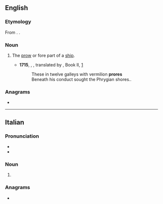 ==English==

===Etymology===
From {{bor|en|la|prora||prow}}. {{doublet|en|prow}}.

===Noun===
{{en-noun}}

# {{lb|en|poetic|obsolete}} The [[prow]] or fore part of a [[ship]].
#* '''1715''', {{w|Homer}}, ''{{w|Iliad}}'', translated by {{w|Alexander Pope}}, Book II, [http://www.gutenberg.org/files/6130/6130-h/6130-h.html]
#*: These in twelve galleys with vermilion '''prores'''
#*: Beneath his conduct sought the Phrygian shores..

===Anagrams===
* {{anagrams|en|a=eoprr|Perro|Roper|porer|repro|roper}}

----

==Italian==

===Pronunciation===
* {{it-IPA|pròre}}
* {{rhymes|it|ɔre}}

===Noun===
{{head|it|noun form|g=f}}

# {{plural of|it|prora}}

===Anagrams===
* {{l|it|porre}}